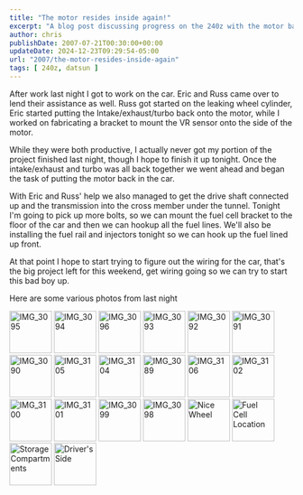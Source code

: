 ```yaml
---
title: "The motor resides inside again!"
excerpt: "A blog post discussing progress on the 240z with the motor back in the car, along with some photos. Follow along as we work on our 1973 Datsun 240z"
author: chris
publishDate: 2007-07-21T00:30:00+00:00
updateDate: 2024-12-23T09:29:54-05:00
url: "2007/the-motor-resides-inside-again"
tags: [ 240z, datsun ]
---
```



After work last night I got to work on the car. Eric and Russ came over to lend their assistance as well. Russ got started on the leaking wheel cylinder, Eric started putting the Intake/exhaust/turbo back onto the motor, while I worked on fabricating a bracket to mount the VR sensor onto the side of the motor.

While they were both productive, I actually never got my portion of the project finished last night, though I hope to finish it up tonight. Once the intake/exhaust and turbo was all back together we went ahead and began the task of putting the motor back in the car. 

<YouTubeEmbed videoId="gk4KsPQu9z4" title="Project 240Z The motor resides inside again!" publishDate="2007-07-21T00:30:00+00:00" description="A blog post discussing progress on the 240z with the motor back in the car, along with some photos. Follow along as we work on our 1973 Datsun 240z" />

With Eric and Russ' help we also managed to get the drive shaft connected up and the transmission into the cross member under the tunnel. Tonight I'm going to pick up more bolts, so we can mount the fuel cell bracket to the floor of the car and then we can hookup all the fuel lines. We'll also be installing the fuel rail and injectors tonight so we can hook up the fuel lined up front.

At that point I hope to start trying to figure out the wiring for the car, that's the big project left for this weekend, get wiring going so we can try to start this bad boy up.

Here are some various photos from last night

<a style="text-decoration: none" href="https://www.flickr.com/photos/chammond/859220320/in/pool-341731@N21" ><img height="75" alt="IMG_3095" src="https://farm2.static.flickr.com/1370/859220320_8cec17934b_m.jpg" border="0" /> </a><a style="text-decoration: none" href="https://www.flickr.com/photos/chammond/859217242/in/pool-341731@N21" ><img height="75" alt="IMG_3094" src="https://farm2.static.flickr.com/1272/859217242_cc8858e8ea_m.jpg" border="0" /> </a><a style="text-decoration: none" href="https://www.flickr.com/photos/chammond/858361631/in/pool-341731@N21" ><img height="75" alt="IMG_3096" src="https://farm2.static.flickr.com/1311/858361631_e4f89b9d4d_m.jpg" border="0" /> </a><a style="text-decoration: none" href="https://www.flickr.com/photos/chammond/859214472/in/pool-341731@N21" ><img height="75" alt="IMG_3093" src="https://farm2.static.flickr.com/1195/859214472_ec49a9eb30_m.jpg" border="0" /> </a><a style="text-decoration: none" href="https://www.flickr.com/photos/chammond/859211940/in/pool-341731@N21" ><img height="75" alt="IMG_3092" src="https://farm2.static.flickr.com/1236/859211940_d79e827c57_m.jpg" border="0" /> </a><a style="text-decoration: none" href="https://www.flickr.com/photos/chammond/859209068/in/pool-341731@N21" ><img height="75" alt="IMG_3091" src="https://farm2.static.flickr.com/1418/859209068_3ed1601503_m.jpg" border="0" /> </a><a style="text-decoration: none" href="https://www.flickr.com/photos/chammond/858345267/in/pool-341731@N21" ><img height="75" alt="IMG_3090" src="https://farm2.static.flickr.com/1058/858345267_7aff524e8b_m.jpg" border="0" /> </a><a style="text-decoration: none" href="https://www.flickr.com/photos/chammond/859197900/in/pool-341731@N21" ><img height="75" alt="IMG_3105" src="https://farm2.static.flickr.com/1252/859197900_15097a5cf9_m.jpg" border="0" /> </a><a style="text-decoration: none" href="https://www.flickr.com/photos/chammond/859194550/in/pool-341731@N21" ><img height="75" alt="IMG_3104" src="https://farm2.static.flickr.com/1158/859194550_170ce6b801_m.jpg" border="0" /> </a><a style="text-decoration: none" href="https://www.flickr.com/photos/chammond/858342513/in/pool-341731@N21" ><img height="75" alt="IMG_3089" src="https://farm2.static.flickr.com/1245/858342513_1cf86880fc_m.jpg" border="0" /> </a><a style="text-decoration: none" href="https://www.flickr.com/photos/chammond/858339487/in/pool-341731@N21" ><img height="75" alt="IMG_3106" src="https://farm2.static.flickr.com/1244/858339487_e543d157d4_m.jpg" border="0" /> </a><a style="text-decoration: none" href="https://www.flickr.com/photos/chammond/858327679/in/pool-341731@N21" ><img height="75" alt="IMG_3102" src="https://farm2.static.flickr.com/1099/858327679_718ef292b7_m.jpg" border="0" /> </a><a style="text-decoration: none" href="https://www.flickr.com/photos/chammond/859183144/in/pool-341731@N21" ><img height="75" alt="IMG_3100" src="https://farm2.static.flickr.com/1385/859183144_10593bba41_m.jpg" border="0" /> </a><a style="text-decoration: none" href="https://www.flickr.com/photos/chammond/858324807/in/pool-341731@N21" ><img height="75" alt="IMG_3101" src="https://farm2.static.flickr.com/1065/858324807_84dfb7e2e7_m.jpg" border="0" /> </a><a style="text-decoration: none" href="https://www.flickr.com/photos/chammond/858319009/in/pool-341731@N21" ><img height="75" alt="IMG_3099" src="https://farm2.static.flickr.com/1179/858319009_40f14430b2_m.jpg" border="0" /> </a><a style="text-decoration: none" href="https://www.flickr.com/photos/chammond/858315975/in/pool-341731@N21" ><img height="75" alt="IMG_3098" src="https://farm2.static.flickr.com/1344/858315975_2c95e5a4c9_m.jpg" border="0" /> </a><a style="text-decoration: none" href="https://www.flickr.com/photos/chammond/824938492/in/pool-341731@N21" ><img height="75" alt="Nice Wheel" src="https://farm2.static.flickr.com/1189/824938492_9f563166b1_m.jpg" border="0" /> </a><a style="text-decoration: none" href="https://www.flickr.com/photos/chammond/824936714/in/pool-341731@N21" ><img height="75" alt="Fuel Cell Location" src="https://farm2.static.flickr.com/1068/824936714_7c9d8f36cc_m.jpg" border="0" /> </a><a style="text-decoration: none" href="https://www.flickr.com/photos/chammond/824931720/in/pool-341731@N21" ><img height="75" alt="Storage Compartments" src="https://farm2.static.flickr.com/1117/824931720_49a6bdf04c_m.jpg" border="0" /> </a><a style="text-decoration: none" href="https://www.flickr.com/photos/chammond/824056123/in/pool-341731@N21" ><img height="75" alt="Driver's Side" src="https://farm2.static.flickr.com/1329/824056123_dcc0ec1cf2_m.jpg" border="0" /></a>

